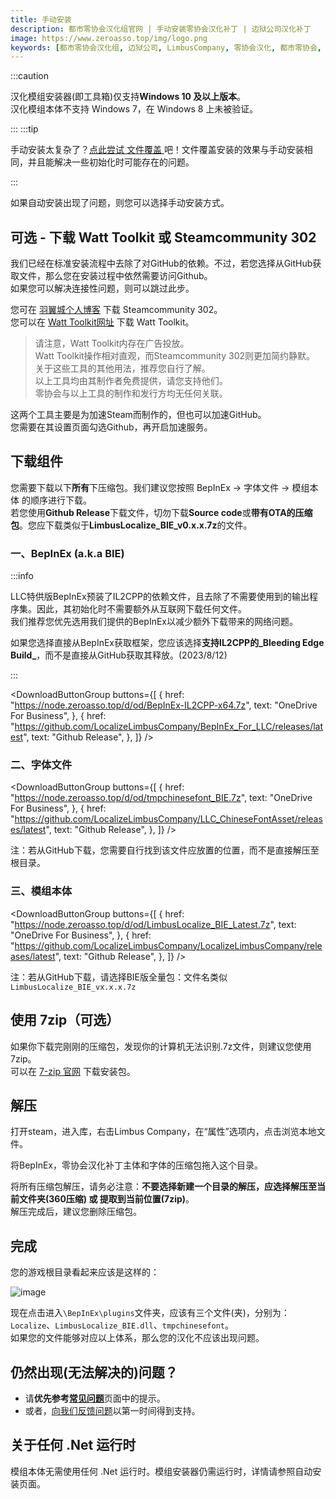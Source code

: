 ```yaml
---
title: 手动安装
description: 都市零协会汉化组官网 | 手动安装零协会汉化补丁 | 边狱公司汉化补丁
image: https://www.zeroasso.top/img/logo.png
keywords: [都市零协会汉化组, 边狱公司, LimbusCompany, 零协会汉化, 都市零协会, 零协会, 汉化模组]
---
```

:::caution

汉化模组安装器(即工具箱)仅支持**Windows 10 及以上版本**。  
汉化模组本体不支持 Windows 7，在 Windows 8 上未被验证。

:::
:::tip

手动安装太复杂了？[点此尝试 文件覆盖 ](https://www.zeroasso.top/docs/FAQ#override-using-working-files)吧！文件覆盖安装的效果与手动安装相同，并且能解决一些初始化时可能存在的问题。

:::


如果自动安装出现了问题，则您可以选择手动安装方式。

## 可选 - 下载 Watt Toolkit 或 Steamcommunity 302

我们已经在标准安装流程中去除了对GitHub的依赖。不过，若您选择从GitHub获取文件，那么您在安装过程中依然需要访问Github。  
如果您可以解决连接性问题，则可以跳过此步。

您可在 [羽翼城个人博客](https://www.dogfight360.com/blog/686/) 下载 Steamcommunity 302。  
您可以在 [Watt Toolkit网址](https://steampp.net/) 下载 Watt Toolkit。

> 请注意，Watt Toolkit内存在广告投放。  
> Watt Toolkit操作相对直观，而Steamcommunity 302则更加简约静默。  
> 关于这些工具的其他用法，推荐您自行了解。  
> 以上工具均由其制作者免费提供，请您支持他们。  
> 零协会与以上工具的制作和发行方均无任何关联。

这两个工具主要是为加速Steam而制作的，但也可以加速GitHub。  
您需要在其设置页面勾选Github，再开启加速服务。

## 下载组件

您需要下载以下**所有**下压缩包。我们建议您按照 BepInEx → 字体文件 → 模组本体 的顺序进行下载。  
若您使用**Github Release**下载文件，切勿下载**Source code**或**带有OTA的压缩包**。您应下载类似于**LimbusLocalize\_BIE\_v0.x.x.7z**的文件。

### 一、BepInEx (a.k.a BIE)
:::info

LLC特供版BepInEx预装了IL2CPP的依赖文件，且去除了不需要使用到的输出程序集。因此，其初始化时不需要额外从互联网下载任何文件。  
我们推荐您优先选用我们提供的BepInEx以减少额外下载带来的网络问题。

如果您选择直接从BepInEx获取框架，您应该选择**支持IL2CPP的_Bleeding Edge Build_**，而不是直接从GitHub获取其释放。(2023/8/12)

:::

<DownloadButtonGroup
  buttons={[
    {
      href: "https://node.zeroasso.top/d/od/BepInEx-IL2CPP-x64.7z",
      text: "OneDrive For Business",
    },
    {
      href: "https://github.com/LocalizeLimbusCompany/BepInEx_For_LLC/releases/latest",
      text: "Github Release",
    },
  ]}
/>

### 二、字体文件

<DownloadButtonGroup
  buttons={[
    {
      href: "https://node.zeroasso.top/d/od/tmpchinesefont_BIE.7z",
      text: "OneDrive For Business",
    },
    {
      href: "https://github.com/LocalizeLimbusCompany/LLC_ChineseFontAsset/releases/latest",
      text: "Github Release",
    },
  ]}
/>

注：若从GitHub下载，您需要自行找到该文件应放置的位置，而不是直接解压至根目录。

### 三、模组本体

<DownloadButtonGroup
  buttons={[
    {
      href: "https://node.zeroasso.top/d/od/LimbusLocalize_BIE_Latest.7z",
      text: "OneDrive For Business",
    },
    {
      href: "https://github.com/LocalizeLimbusCompany/LocalizeLimbusCompany/releases/latest",
      text: "Github Release",
    },
  ]}
/>

注：若从GitHub下载，请选择BIE版全量包：文件名类似`LimbusLocalize_BIE_vx.x.x.7z`

## 使用 7zip（可选）

如果你下载完刚刚的压缩包，发现你的计算机无法识别.7z文件，则建议您使用7zip。  
可以在 [7-zip 官网](https://7-zip.org/a/7z2301-x64.exe) 下载安装包。

## 解压

打开steam，进入库，右击Limbus Company，在“属性”选项内，点击浏览本地文件。

将BepInEx，零协会汉化补丁主体和字体的压缩包拖入这个目录。

将所有压缩包解压，请务必注意：**不要选择新建一个目录的解压，应选择解压至当前文件夹(360压缩) 或 提取到当前位置(7zip)**。  
解压完成后，建议您删除压缩包。

## 完成

您的游戏根目录看起来应该是这样的：

![image](/img/page/BIEfiles.png)

现在点击进入`\BepInEx\plugins`文件夹，应该有三个文件(夹)，分别为：`Localize`、`LimbusLocalize_BIE.dll`、`tmpchinesefont`。  
如果您的文件能够对应以上体系，那么您的汉化不应该出现问题。

## 仍然出现(无法解决的)问题？

- 请**优先参考**[**常见问题**](https://www.zeroasso.top/docs/FAQ)页面中的提示。
- 或者，[向我们反馈问题](/docs/contact)以第一时间得到支持。

## 关于任何 .Net 运行时

模组本体无需使用任何 .Net 运行时。模组安装器仍需运行时，详情请参照自动安装页面。
